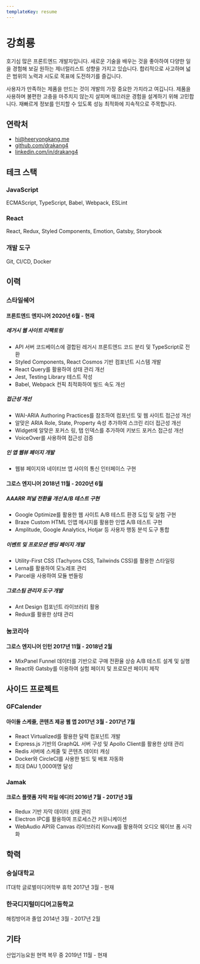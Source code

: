 ```yaml
---
templateKey: resume
---
```


# 강희룡

<p className="text-xl leading-snug text-gray-600 dark:text-gray-400">
  호기심 많은 프론트엔드 개발자입니다. 새로운 기술을 배우는 것을 좋아하여 다양한
  일을 경험해 보길 원하는 제너럴리스트 성향을 가지고 있습니다. 합리적으로 사고하며
  넓은 범위의 노력과 시도로 목표에 도전하기를 즐깁니다.
</p>
<p className="text-xl leading-snug text-gray-600 dark:text-gray-400">
  사용자가 만족하는 제품을 만드는 것이 개발의 가장 중요한 가치라고 여깁니다. 
  제품을 사용하며 불편한 고충을 마주치지 않는지 살피며 매끄러운 경험을 설계하기 위해 고민합니다.
  재빠르게 정보를 인지할 수 있도록 성능 최적화에 지속적으로 주목합니다.
</p>

## 연락처

- <hi@heeryongkang.me>
- [github.com/drakang4](https://github.com/drakang4)
- [linkedin.com/in/drakang4](https://www.linkedin.com/in/drakang4)

## 테크 스택

### JavaScript

ECMAScript, TypeScript, Babel, Webpack, ESLint

### React

React, Redux, Styled Components, Emotion, Gatsby, Storybook

### 개발 도구

Git, CI/CD, Docker

## 이력

### 스타일쉐어 <ExternalLink href="https://www.styleshare.kr/store" />

#### 프론트엔드 엔지니어 <Duration>2020년 6월 - 현재</Duration>

##### 레거시 웹 사이트 리팩토링

- API 서버 코드베이스에 결합된 레거시 프론트엔드 코드 분리 및 TypeScript로 전환
- Styled Components, React Cosmos 기반 컴포넌트 시스템 개발
- React Query를 활용하여 상태 관리 개선
- Jest, Testing Library 테스트 작성
- Babel, Webpack 컨픽 최적화하여 빌드 속도 개선

##### 접근성 개선

- WAI-ARIA Authoring Practices를 참조하여 컴포넌트 및 웹 사이트 접근성 개선
- 알맞은 ARIA Role, State, Property 속성 추가하여 스크린 리더 접근성 개선
- Widget에 알맞은 포커스 링, 탭 인덱스를 추가하여 키보드 포커스 접근성 개선
- VoiceOver를 사용하여 접근성 검증

##### 인 앱 웹뷰 페이지 개발
 
- 웹뷰 페이지와 네이티브 앱 사이의 통신 인터페이스 구현

#### 그로스 엔지니어 <Duration>2018년 11월 - 2020년 6월</Duration>

##### AAARR 퍼널 전환율 개선 A/B 테스트 구현

- Google Optimize를 활용한 웹 사이트 A/B 테스트 환경 도입 및 실험 구현
- Braze Custom HTML 인앱 메시지를 활용한 인앱 A/B 테스트 구현
- Amplitude, Google Analytics, Hotjar 등 사용자 행동 분석 도구 통합

##### 이벤트 및 프로모션 랜딩 페이지 개발

- Utility-First CSS (Tachyons CSS, Tailwinds CSS)를 활용한 스타일링
- Lerna를 활용하여 모노레포 관리
- Parcel을 사용하여 모듈 번들링

##### 그로스팀 관리자 도구 개발

- Ant Design 컴포넌트 라이브러리 활용
- Redux를 활용한 상태 관리

### 눔코리아 <ExternalLink href="https://www.noom.com/ko/" />

#### <TimelineDot />그로스 엔지니어 인턴 <Duration>2017년 11월 - 2018년 2월</Duration>

- MixPanel Funnel 데이터를 기반으로 구매 전환율 상승 A/B 테스트 설계 및 실행
- React와 Gatsby를 이용하여 실험 페이지 및 프로모션 페이지 제작

## 사이드 프로젝트

### GFCalender <ExternalLink href="https://github.com/drakang4/gfcalendar-demo" />

#### 아이돌 스케줄, 콘텐츠 제공 웹 앱 <Duration>2017년 3월 - 2017년 7월</Duration>

- React Virtualized를 활용한 달력 컴포넌트 개발
- Express.js 기반의 GraphQL 서버 구성 및 Apollo Client를 활용한 상태 관리
- Redis 서버에 스케줄 및 콘텐츠 데이터 캐싱
- Docker와 CircleCI를 사용한 빌드 및 배포 자동화
- 최대 DAU 1,000여명 달성

### Jamak <ExternalLink href="https://github.com/drakang4/jamak" />

#### 크로스 플랫폼 자막 파일 에디터 <Duration>2016년 7월 - 2017년 3월</Duration>

- Redux 기반 자막 데이터 상태 관리
- Electron IPC를 활용하여 프로세스간 커뮤니케이션
- WebAudio API와 Canvas 라이브러리 Konva를 활용하여 오디오 웨이브 폼 시각화

## 학력

### 숭실대학교

IT대학 글로벌미디어학부 휴학 <Duration>2017년 3월 - 현재</Duration>

### 한국디지털미디어고등학교

해킹방어과 졸업 <Duration>2014년 3월 - 2017년 2월</Duration>

## 기타

산업기능요원 현역 복무 중 <Duration>2019년 11월 - 현재</Duration>
